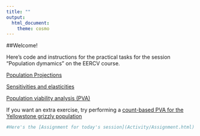```yaml
---
title: ""
output:
  html_document:
    theme: cosmo
---
```


##Welcome!

Here's code and instructions for the practical tasks for the session "Population dymamics" on the EERCV course. 

[Population Projections](Activity/PopulationProjection.html)  

[Sensitivities and elasticities](Activity/SensitivitiesAndElasticities.html)  

[Population viability analysis (PVA)](Activity/PopulationViabilityAnalysis.html)  

If you want an extra exercise, try performing a [count-based PVA for the Yellowstone grizzly population](http://www.montana.edu/screel/teaching/bioe-440r-521/course-outline/count-based-PVA-grizzly-data.R)

```r
#Here's the [Assignment for today's session](Activity/Assignment.html)  
```

